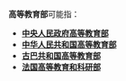 '''高等教育部'''可能指：

*'''[[中央人民政府高等教育部|中央人民政府高等教育部]]'''
*'''[[中华人民共和国高等教育部|中华人民共和国高等教育部]]'''
*'''[[古巴共和国高等教育部|古巴共和国高等教育部]]'''
*'''[[法国高等教育和科研部|法国高等教育和科研部]]'''

{{Disambig|cat=组织机构消歧义}}